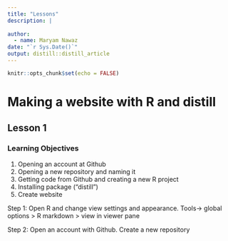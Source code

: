 ```yaml
---
title: "Lessons"
description: |
  
author:
  - name: Maryam Nawaz 
date: "`r Sys.Date()`"
output: distill::distill_article
---
```


```r
knitr::opts_chunk$set(echo = FALSE)
```

# Making a website with R and distill

## Lesson 1

### Learning Objectives

1.	Opening an account at Github 
2.	Opening a new repository and naming it
3.	Getting code from Github and creating a new R project
4.	Installing package (“distill”)
5.	Create website 

Step 1: Open R and change view settings and appearance.
Tools-> global options > R markdown > view in viewer pane

Step 2: Open an account with Github. 
             Create a new repository





